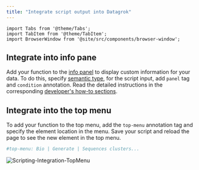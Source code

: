 ```yaml
---
title: "Integrate script output into Datagrok"
---
```


```mdx-code-block
import Tabs from '@theme/Tabs';
import TabItem from '@theme/TabItem';
import BrowserWindow from '@site/src/components/browser-window';
```

## Integrate into info pane

Add your function to the [info panel](../../../datagrok/navigation/panels/info-panels.md)
to display custom information for your data.
To do this, specify [semantic type](../../../govern/catalog/semantic-types.md),
for the script input, add `panel` tag and `condition` annotation.
Read the detailed instructions in the corresponding
[developer's how-to sections](../../../develop/how-to/add-info-panel.md).

## Integrate into the top menu

To add your function to the top menu, add the `top-menu` annotation tag
and specify the element location in the menu.
Save your script and reload the page to see the new element in the top menu.

```python title="Your function header"
#top-menu: Bio | Generate | Sequences clusters...
```

![Scripting-Integration-TopMenu](../_pics/Scripting-Integration-TopMenu.png)
